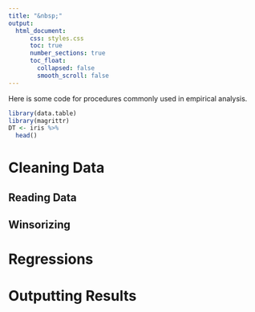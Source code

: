 ```yaml
---
title: "&nbsp;"
output: 
  html_document:
      css: styles.css
      toc: true
      number_sections: true
      toc_float:
        collapsed: false
        smooth_scroll: false
---
```


<link rel="stylesheet" href="styles.css" type="text/css">

Here is some code for procedures commonly used in empirical analysis. 
```r
library(data.table)
library(magrittr)
DT <- iris %>%
  head()
```

# Cleaning Data 

## Reading Data


## Winsorizing


# Regressions

# Outputting Results 

